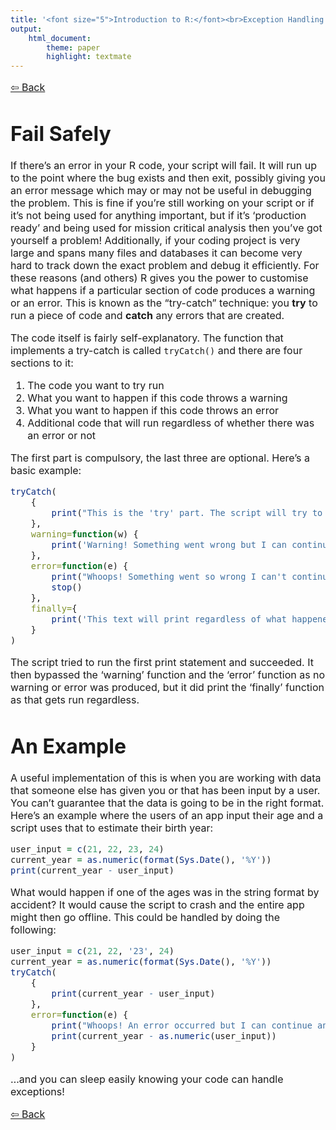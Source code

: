 ```yaml
---
title: '<font size="5">Introduction to R:</font><br>Exception Handling'
output:
    html_document:
        theme: paper
        highlight: textmate
---
```

<font size="3">

[⇦ Back](../../R.html)

Fail Safely
===========
If there's an error in your R code, your script will fail. It will run up to the point where the bug exists and then exit, possibly giving you an error message which may or may not be useful in debugging the problem. This is fine if you're still working on your script or if it's not being used for anything important, but if it's 'production ready' and being used for mission critical analysis then you've got yourself a problem! Additionally, if your coding project is very large and spans many files and databases it can become very hard to track down the exact problem and debug it efficiently. For these reasons (and others) R gives you the power to customise what happens if a particular section of code produces a warning or an error. This is known as the "try-catch" technique: you __try__ to run a piece of code and __catch__ any errors that are created.

The code itself is fairly self-explanatory. The function that implements a try-catch is called `tryCatch()` and there are four sections to it:

1. The code you want to try run
2. What you want to happen if this code throws a warning
3. What you want to happen if this code throws an error
4. Additional code that will run regardless of whether there was an error or not

The first part is compulsory, the last three are optional. Here's a basic example:

```r
tryCatch(
    {
        print("This is the 'try' part. The script will try to run the code in here")
    },
    warning=function(w) {
        print('Warning! Something went wrong but I can continue')
    },
    error=function(e) {
        print("Whoops! Something went so wrong I can't continue")
        stop()
    },
    finally={
        print('This text will print regardless of what happened')
    }
)
```

The script tried to run the first print statement and succeeded. It then bypassed the 'warning' function and the 'error' function as no warning or error was produced, but it did print the 'finally' function as that gets run regardless.

An Example
==========
A useful implementation of this is when you are working with data that someone else has given you or that has been input by a user. You can't guarantee that the data is going to be in the right format. Here's an example where the users of an app input their age and a script uses that to estimate their birth year:

```r
user_input = c(21, 22, 23, 24)
current_year = as.numeric(format(Sys.Date(), '%Y'))
print(current_year - user_input)
```

What would happen if one of the ages was in the string format by accident? It would cause the script to crash and the entire app might then go offline. This could be handled by doing the following:

```r
user_input = c(21, 22, '23', 24)
current_year = as.numeric(format(Sys.Date(), '%Y'))
tryCatch(
    {
        print(current_year - user_input)
    },
    error=function(e) {
        print("Whoops! An error occurred but I can continue anyway!")
        print(current_year - as.numeric(user_input))
    }
)
```

...and you can sleep easily knowing your code can handle exceptions!

[⇦ Back](../../R.html)
</font>
